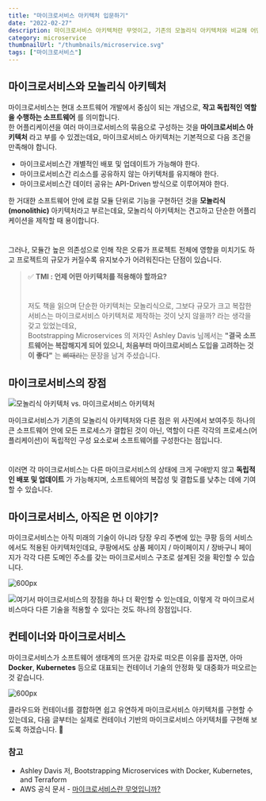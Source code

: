 ```yaml
---
title: "마이크로서비스 아키텍처 입문하기"
date: "2022-02-27"
description: 마이크로서비스 아키텍처란 무엇이고, 기존의 모놀리식 아키텍처와 비교해 어떤 장점이 있는지 살펴봅니다.
category: microservice
thumbnailUrl: "/thumbnails/microservice.svg"
tags: ["마이크로서비스"]
---
```


## 마이크로서비스와 모놀리식 아키텍처

마이크로서비스는 현대 소프트웨어 개발에서 중심이 되는 개념으로, **작고 독립적인 역할을 수행하는 소프트웨어** 를 의미합니다.  
한 어플리케이션을 여러 마이크로서비스의 묶음으로 구성하는 것을 **마이크로서비스 아키텍처** 라고 부를 수 있겠는데요, 마이크로서비스 아키텍처는 기본적으로 다음 조건을 만족해야 합니다.

- 마이크로서비스간 개별적인 배포 및 업데이트가 가능해야 한다.
- 마이크로서비스간 리소스를 공유하지 않는 아키텍처를 유지해야 한다.
- 마이크로서비스간 데이터 공유는 API-Driven 방식으로 이루어져야 한다.

한 거대한 소프트웨어 안에 로컬 모듈 단위로 기능을 구현하던 것을 **모놀리식(monolithic)** 아키텍처라고 부르는데요, 모놀리식 아키텍처는 견고하고 단순한 어플리케이션을 제작할 때 용이합니다.

#

그러나, 모듈간 높은 의존성으로 인해 작은 오류가 프로젝트 전체에 영향을 미치기도 하고 프로젝트의 규모가 커질수록 유지보수가 어려워진다는 단점이 있습니다.

> ✅ **TMI : 언제 어떤 아키텍처를 적용해야 할까요?**
>
> #
>
> 저도 책을 읽으며 단순한 아키텍처는 모놀리식으로, 그보다 규모가 크고 복잡한 서비스는 마이크로서비스 아키텍처로 제작하는 것이 낫지 않을까? 라는 생각을 갖고 있었는데요,  
> Bootstrapping Microservices 의 저자인 Ashley Davis 님께서는 **"결국 소프트웨어는 복잡해지게 되어 있으니, 처음부터 마이크로서비스 도입을 고려하는 것이 좋다"** 는 ~~뼈때리는~~ 문장을 남겨 주셨습니다.

## 마이크로서비스의 장점

![모놀리식 아키텍처 vs. 마이크로서비스 아키텍처](/posts/마이크로서비스-아키텍처-입문하기/0.png "500px")

마이크로서비스가 기존의 모놀리식 아키텍처와 다른 점은 위 사진에서 보여주듯 하나의 큰 소프트웨어 안에 모든 프로세스가 결합된 것이 아닌, 역할이 다른 각각의 프로세스(어플리케이션)이 독립적인 구성 요소로써 소프트웨어를 구성한다는 점입니다.

#

이러면 각 마이크로서비스는 다른 마이크로서비스의 상태에 크게 구애받지 않고 **독립적인 배포 및 업데이트** 가 가능해지며, 소프트웨어의 복잡성 및 결합도를 낮추는 데에 기여할 수 있습니다.

## 마이크로서비스, 아직은 먼 이야기?

마이크로서비스는 아직 미래의 기술이 아니라 당장 우리 주변에 있는 쿠팡 등의 서비스에서도 적용된 아키텍처인데요, 쿠팡에서도 상품 페이지 / 마이페이지 / 장바구니 페이지가 각각 다른 도메인 주소를 갖는 마이크로서비스 구조로 설계된 것을 확인할 수 있습니다.

![](/posts/마이크로서비스-아키텍처-입문하기/1.png "600px")

![여기서 마이크로서비스의 장점을 하나 더 확인할 수 있는데요, 이렇게 각 마이크로서비스마다 다른 기술을 적용할 수 있다는 것도 하나의 장점입니다.](/posts/마이크로서비스-아키텍처-입문하기/2.png "600px")

## 컨테이너와 마이크로서비스

마이크로서비스가 소프트웨어 생태계의 뜨거운 감자로 떠오른 이유를 꼽자면, 아마 **Docker**, **Kubernetes** 등으로 대표되는 컨테이너 기술의 안정화 및 대중화가 떠오르는 것 같습니다.

![](/posts/마이크로서비스-아키텍처-입문하기/3.png "600px")

클라우드와 컨테이너를 결합하면 쉽고 유연하게 마이크로서비스 아키텍처를 구현할 수 있는데요, 다음 글부터는 실제로 컨테이너 기반의 마이크로서비스 아키텍처를 구현해 보도록 하겠습니다. 🙂

### 참고

- Ashley Davis 저, Bootstrapping Microservices with Docker, Kubernetes, and Terraform
- AWS 공식 문서 - [마이크로서비스란 무엇입니까?](https://aws.amazon.com/ko/microservices/)
